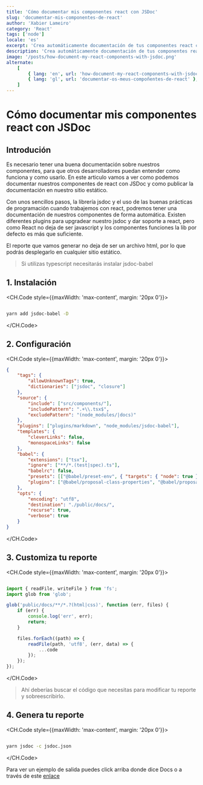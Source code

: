 ```yaml
---
title: 'Cómo documentar mis componentes react con JSDoc'
slug: 'documentar-mis-componentes-de-react'
author: 'Xabier Lameiro'
category: 'React'
tags: ['node']
locale: 'es'
excerpt: 'Crea automáticamente documentación de tus componentes react con jsdoc y publícala en tu sitio estático'
description: 'Crea automáticamente documentación de tus componentes react con jsdoc y publícala en tu sitio estático'
image: '/posts/how-document-my-react-components-with-jsdoc.png'
alternate:
    [
        { lang: 'en', url: 'how-document-my-react-components-with-jsdoc' },
        { lang: 'gl', url: 'documentar-os-meus-compoñentes-de-react' },
    ]
---
```


# Cómo documentar mis componentes react con JSDoc

<Date date="01-16-2023" />

<GoogleAdsense />

## Introdución

Es necesario tener una buena documentación sobre nuestros componentes, para que otros desarrolladores puedan entender como funciona y como usarlo. En este articulo vamos a ver como podemos documentar nuestros componentes de react con JSDoc y como publicar la documentación en nuestro sitio estático.

Con unos sencillos pasos, la librería jsdoc y el uso de las buenas prácticas de programación cuando trabajemos con react, podremos tener una documentación de nuestros componentes de forma automática. Existen diferentes plugins para upgradear nuestro jsdoc y dar soporte a react, pero como React no deja de ser javascript y los componentes funciones la lib por defecto es más que suficiente.

El reporte que vamos generar no deja de ser un archivo html, por lo que podrás desplegarlo en cualquier sitio estático.

> Si utilizas typescript necesitarás instalar jsdoc-babel

## 1. Instalación

<CH.Code style={{maxWidth: 'max-content', margin: '20px 0'}}>

```bash

yarn add jsdoc-babel -D

```

</CH.Code>

## 2. Configuración

<CH.Code style={{maxWidth: 'max-content', margin: '20px 0'}}>

```json jsdoc.json
{
    "tags": {
        "allowUnknownTags": true,
        "dictionaries": ["jsdoc", "closure"]
    },
    "source": {
        "include": ["src/components/"],
        "includePattern": ".+\\.tsx$",
        "excludePattern": "(node_modules/|docs)"
    },
    "plugins": ["plugins/markdown", "node_modules/jsdoc-babel"],
    "templates": {
        "cleverLinks": false,
        "monospaceLinks": false
    },
    "babel": {
        "extensions": ["tsx"],
        "ignore": ["**/*.(test|spec).ts"],
        "babelrc": false,
        "presets": [["@babel/preset-env", { "targets": { "node": true } }], "@babel/preset-typescript"],
        "plugins": ["@babel/proposal-class-properties", "@babel/proposal-object-rest-spread"]
    },
    "opts": {
        "encoding": "utf8",
        "destination": "./public/docs/",
        "recurse": true,
        "verbose": true
    }
}
```

</CH.Code>

## 3. Customiza tu reporte

<CH.Code style={{maxWidth: 'max-content', margin: '20px 0'}}>

```js custom-docs.js mark=13

import { readFile, writeFile } from 'fs';
import glob from 'glob';

glob('public/docs/**/*.?(html|css)', function (err, files) {
    if (err) {
        console.log('err', err);
        return;
    }

    files.forEach((path) => {
        readFile(path, 'utf8', (err, data) => {
            ...code
        });
    });
});


```

</CH.Code>

> Ahí deberías buscar el código que necesitas para modificar tu reporte y sobreescribirlo.

## 4. Genera tu reporte

<CH.Code style={{maxWidth: 'max-content', margin: '20px 0'}}>

```bash

yarn jsdoc -c jsdoc.json

```

</CH.Code>

Para ver un ejemplo de salida puedes click arriba donde dice Docs o a través de este [enlace](https://xabierlameiro.com/docs 'Link to my docs')
